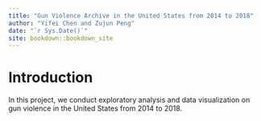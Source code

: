 ```yaml
--- 
title: "Gun Violence Archive in the United States from 2014 to 2018"
author: "Yifei Chen and Zujun Peng"
date: "`r Sys.Date()`"
site: bookdown::bookdown_site
---
```


# Introduction
In this project, we conduct exploratory analysis and data visualization on gun violence in the United States from 2014 to 2018.

